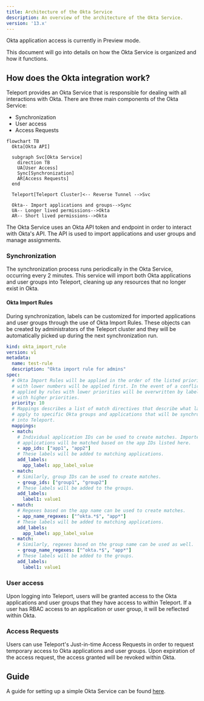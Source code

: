 ```yaml
---
title: Architecture of the Okta Service
description: An overview of the architecture of the Okta Service.
version: '13.x'
---
```


<Warning>
  Okta application access is currently in Preview mode.
</Warning>

This document will go into details on how the Okta Service is organized and how
it functions.

## How does the Okta integration work?

Teleport provides an Okta Service that is responsible for dealing with all
interactions with Okta. There are three main components of the Okta Service:

- Synchronization
- User access
- Access Requests

```mermaid
flowchart TB
  Okta[Okta API]

  subgraph Svc[Okta Service]
    direction TB
    UA[User Access]
    Sync[Synchronization]
    AR[Access Requests]
  end

  Teleport[Teleport Cluster]<-- Reverse Tunnel -->Svc

  Okta-- Import applications and groups-->Sync
  UA-- Longer lived permissions-->Okta
  AR-- Short lived permissions-->Okta
```

The Okta Service uses an Okta API token and endpoint in order to interact
with Okta's API. The API is used to import applications and user groups and
manage assignments.

### Synchronization

The synchronization process runs periodically in the Okta Service, occurring every
2 minutes. This service will import both Okta applications and user groups into
Teleport, cleaning up any resources that no longer exist in Okta.

#### Okta Import Rules

During synchronization, labels can be customized for imported applications and user
groups through the use of Okta Import Rules. These objects can be created by
administrators of the Teleport cluster and they will be automatically picked up
during the next synchronization run.

```yaml
kind: okta_import_rule
version: v1
metadata:
  name: test-rule
  description: "Okta import rule for admins"
spec:
  # Okta Import Rules will be applied in the order of the listed priority. Rules
  # with lower numbers will be applied first. In the event of a conflict, labels
  # applied by rules with lower priorities will be overwritten by labels associated
  # with higher priorities.
  priority: 10
  # Mappings describes a list of match directives that describe what labels to
  # apply to specific Okta groups and applications that will be synchronized
  # into Teleport.
  mappings:
  - match:
    # Individual application IDs can be used to create matches. Imported Okta
    # applications will be matched based on the app IDs listed here.
    - app_ids: ["app1", "app2"]
    # These labels will be added to matching applications.
    add_labels:
      app_label: app_label_value
  - match:
    # Similarly, group IDs can be used to create matches.
    - group_ids: ["group1", "group2"]
    # These labels will be added to the groups.
    add_labels:
      label1: value1
  - match:
    # Regexes based on the app name can be used to create matches.
    - app_name_regexes: ["^okta.*$", "app*"]
    # These labels will be added to matching applications.
    add_labels:
      app_label: app_label_value
  - match:
    # Similarly, regexes based on the group name can be used as well.
    - group_name_regexes: ["^okta.*$", "app*"]
    # These labels will be added to the groups.
    add_labels:
      label1: value1
```

### User access

Upon logging into Teleport, users will be granted access to the Okta applications
and user groups that they have access to within Teleport. If a user has RBAC access to
an application or user group, it will be reflected within Okta.

### Access Requests

Users can use Teleport's Just-in-time Access Requests in order to
request temporary access to Okta applications and user groups. Upon expiration of the
access request, the access granted will be revoked within Okta.

## Guide

A guide for setting up a simple Okta Service can be found [here](/docs/ver/13.x/application-access/okta/guide).
